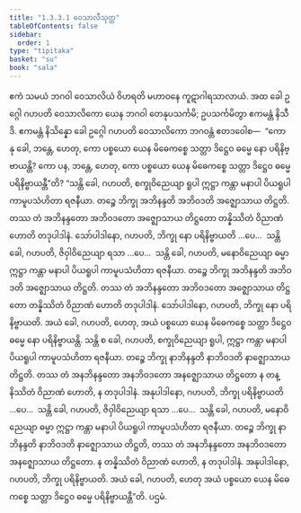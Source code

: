 ```yaml
---
title: "1.3.3.1 ဝေသာလီသုတ္တ"
tableOfContents: false
sidebar:
  order: 1
type: "tipitaka"
basket: "su"
book: "sala"
---
```



<DynamicBreadcrumb />

<Division number="124" book="sala">

<Paragraph number="725" book="sala">
ဧကံ သမယံ ဘဂဝါ ဝေသာလိယံ ဝိဟရတိ မဟာဝနေ ကူဋာဂါရသာလာယံ. အထ ခေါ ဥဂ္ဂေါ ဂဟပတိ ဝေသာလိကော ယေန ဘဂဝါ တေနုပသင်္ကမိ; ဥပသင်္ကမိတွာ ဧကမန္တံ နိသီဒိ. ဧကမန္တံ နိသိန္နော ခေါ ဥဂ္ဂေါ ဂဟပတိ ဝေသာလိကော ဘဂဝန္တံ ဧတဒဝေါစ—  “ကော နု ခေါ, ဘန္တေ, ဟေတု, ကော ပစ္စယော ယေန မိဓေကစ္စေ သတ္တာ ဒိဋ္ဌေဝ ဓမ္မေ နော ပရိနိဗ္ဗာယန္တိ? ကော ပန, ဘန္တေ, ဟေတု, ကော ပစ္စယော ယေန မိဓေကစ္စေ သတ္တာ ဒိဋ္ဌေဝ ဓမ္မေ ပရိနိဗ္ဗာယန္တီ”တိ?
</Paragraph>

<Paragraph number="726" book="sala">
“သန္တိ ခေါ, ဂဟပတိ, စက္ခုဝိညေယျာ ရူပါ ဣဋ္ဌာ ကန္တာ မနာပါ ပိယရူပါ ကာမူပသံဟိတာ ရဇနီယာ. တဉ္စေ ဘိက္ခု အဘိနန္ဒတိ အဘိဝဒတိ အဇ္ဈောသာယ တိဋ္ဌတိ. တဿ တံ အဘိနန္ဒတော အဘိဝဒတော အဇ္ဈောသာယ တိဋ္ဌတော တန္နိဿိတံ ဝိညာဏံ ဟောတိ တဒုပါဒါနံ. သော်ပါဒါနော, ဂဟပတိ, ဘိက္ခု နော ပရိနိဗ္ဗာယတိ …ပေ…  သန္တိ ခေါ, ဂဟပတိ, ဇိဝှါဝိညေယျာ ရသာ …ပေ…  သန္တိ ခေါ, ဂဟပတိ, မနောဝိညေယျာ ဓမ္မာ ဣဋ္ဌာ ကန္တာ မနာပါ ပိယရူပါ ကာမူပသံဟိတာ ရဇနီယာ. တဉ္စေ ဘိက္ခု အဘိနန္ဒတိ အဘိဝဒတိ အဇ္ဈောသာယ တိဋ္ဌတိ. တဿ တံ အဘိနန္ဒတော အဘိဝဒတော အဇ္ဈောသာယ တိဋ္ဌတော တန္နိဿိတံ ဝိညာဏံ ဟောတိ တဒုပါဒါနံ. သော်ပါဒါနော, ဂဟပတိ, ဘိက္ခု နော ပရိနိဗ္ဗာယတိ. အယံ ခေါ, ဂဟပတိ, ဟေတု, အယံ ပစ္စယော ယေန မိဓေကစ္စေ သတ္တာ ဒိဋ္ဌေဝ ဓမ္မေ နော ပရိနိဗ္ဗာယန္တိ.
</Paragraph>

<Paragraph number="727" book="sala">
သန္တိ စ ခေါ, ဂဟပတိ, စက္ခုဝိညေယျာ ရူပါ, ဣဋ္ဌာ ကန္တာ မနာပါ ပိယရူပါ ကာမူပသံဟိတာ ရဇနီယာ. တဉ္စေ ဘိက္ခု နာဘိနန္ဒတိ နာဘိဝဒတိ နာဇ္ဈောသာယ တိဋ္ဌတိ. တဿ တံ အနဘိနန္ဒတော အနဘိဝဒတော အနဇ္ဈောသာယ တိဋ္ဌတော န တန္နိဿိတံ ဝိညာဏံ ဟောတိ, န တဒုပါဒါနံ. အနုပါဒါနော, ဂဟပတိ, ဘိက္ခု ပရိနိဗ္ဗာယတိ …ပေ…  သန္တိ ခေါ, ဂဟပတိ, ဇိဝှါဝိညေယျာ ရသာ …ပေ…  သန္တိ ခေါ, ဂဟပတိ, မနောဝိညေယျာ ဓမ္မာ ဣဋ္ဌာ ကန္တာ မနာပါ ပိယရူပါ ကာမူပသံဟိတာ ရဇနီယာ. တဉ္စေ ဘိက္ခု နာဘိနန္ဒတိ နာဘိဝဒတိ နာဇ္ဈောသာယ တိဋ္ဌတိ, တဿ တံ အနဘိနန္ဒတော အနဘိဝဒတော အနဇ္ဈောသာယ တိဋ္ဌတော. န တန္နိဿိတံ ဝိညာဏံ ဟောတိ, န တဒုပါဒါနံ. အနုပါဒါနော, ဂဟပတိ, ဘိက္ခု ပရိနိဗ္ဗာယတိ. အယံ ခေါ, ဂဟပတိ, ဟေတု အယံ ပစ္စယော ယေန မိဓေကစ္စေ သတ္တာ ဒိဋ္ဌေဝ ဓမ္မေ ပရိနိဗ္ဗာယန္တီ”တိ.

</Paragraph>
</Division>

<Paragraph number="728" type="center" book="sala">
ပဌမံ.
</Paragraph>